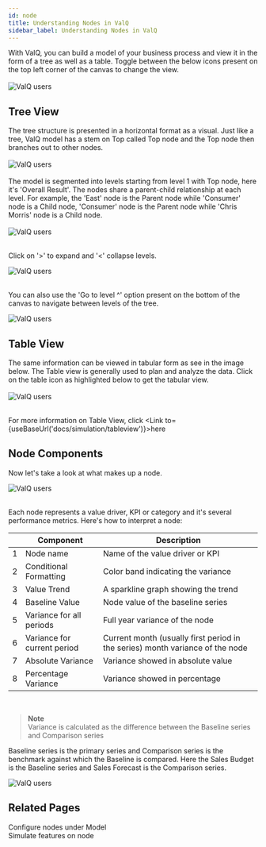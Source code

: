```yaml
---
id: node
title: Understanding Nodes in ValQ
sidebar_label: Understanding Nodes in ValQ
---
```


<div style={{textAlign: 'justify'}}>
With ValQ, you can build a model of your business process and view it in the form of a tree as well as a table. Toggle between the below icons 
present on the top left corner of the canvas to change the view.  
</div> <br />

<div style={{textAlign: 'center'}}>
  <Zoom>
    <img alt="ValQ users" src={useBaseUrl('/doc-images/intro/node8.png')} />
  </Zoom>    
</div>

## Tree View

<div style={{textAlign: 'justify'}}>
The tree structure is presented in a  horizontal format as a visual.  Just like a tree,
ValQ model has a stem on Top called Top node and the Top node then branches out to other nodes. 
</div> <br />

<div style={{textAlign: 'center'}}>
  <Zoom>
    <img alt="ValQ users" src={useBaseUrl('/doc-images/intro/node7.png')} />
  </Zoom>    
</div>
<br />

<div style={{textAlign: 'justify'}}>
The model is segmented into levels starting from level 1 with Top node, here it's 'Overall Result'. The nodes share a parent-child relationship at each level.
For example, the 'East' node is the Parent node while 'Consumer' node is a Child node, 'Consumer' node is the Parent node while 'Chris Morris' node is a Child node. 
</div> <br />

<div style={{textAlign: 'center'}}>
  <Zoom>
    <img alt="ValQ users" src={useBaseUrl('/doc-images/intro/node2.png')} />
  </Zoom>    
</div> <br />

Click on '>' to expand and '<' collapse levels.

<div style={{textAlign: 'center'}}>
  <Zoom>
    <img alt="ValQ users" src={useBaseUrl('/doc-images/intro/node6.png')} />
  </Zoom>    
</div> <br />

You can also use the 'Go to level ^' option present on the bottom of the canvas to navigate between levels of the tree.

<div style={{textAlign: 'center'}}>
  <Zoom>
    <img alt="ValQ users" src={useBaseUrl('/doc-images/intro/node9.png')} />
  </Zoom>    
</div>

## Table View

<div style={{textAlign: 'justify'}}>
The same information can be viewed in tabular form as see in the image below. The Table view is generally used to plan and analyze the data.
Click on the table icon as highlighted below to get the tabular view.
</div> <br />

<div style={{textAlign: 'center'}}>
  <Zoom>
    <img alt="ValQ users" src={useBaseUrl('/doc-images/intro/node10.png')} />
  </Zoom>
</div> <br />

For more information on Table View, click <Link to={useBaseUrl('docs/simulation/tableview')}>here</Link>


## Node Components

Now let's take a look at what makes up a node.

<div style={{textAlign: 'center'}}>
  <Zoom>
    <img alt="ValQ users" src={useBaseUrl('/doc-images/intro/node4.png')} />
  </Zoom>    
</div>
<br />

Each node represents a value driver, KPI or category and it's several performance metrics. Here's how to interpret a node:

<div style={{textAlign: 'justify'}} className="table-center">

|   |   Component	| Description  	|
|---    |---	|---	|
|1| Node name  	| Name of the value driver or KPI	|
|2| Conditional Formatting  	| Color band indicating the variance 	|
|3| Value Trend 	| A sparkline graph showing the trend |
|4| Baseline Value  	| Node value of the baseline series |
|5| Variance for all periods  	| Full year variance of the node |
|6| Variance for current period  	| Current month (usually first period in the series) month variance of the node |
|7| Absolute Variance  | Variance showed in absolute value |
|8| Percentage Variance  	| Variance showed in percentage |

</div> <br />

> **Note** <br />
Variance is calculated as the difference between the Baseline series and Comparison series

Baseline series is the primary series and Comparison series is the benchmark against which the Baseline is compared.
Here the Sales Budget is the Baseline series and Sales Forecast is the Comparison series. 

<div style={{textAlign: 'center'}}>
  <Zoom>
    <img alt="ValQ users" src={useBaseUrl('/doc-images/intro/node5.png')} />
  </Zoom>    
</div>

## Related Pages

<Link to={useBaseUrl('docs/model/node#node-editor')}> Configure nodes </Link> under Model <br />
<Link to={useBaseUrl('docs/simulation/sim_features#node-features')}> Simulate features </Link> on node 
